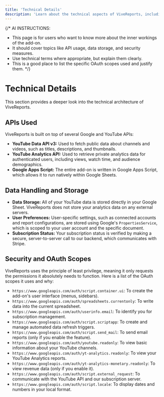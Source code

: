 ```yaml
---
title: 'Technical Details'
description: 'Learn about the technical aspects of ViveReports, including the APIs it uses, data handling, and security.'
---
```


{/* AI INSTRUCTIONS:
- This page is for users who want to know more about the inner workings of the add-on.
- It should cover topics like API usage, data storage, and security measures.
- Use technical terms where appropriate, but explain them clearly.
- This is a good place to list the specific OAuth scopes used and justify them.
*/}

# Technical Details

This section provides a deeper look into the technical architecture of ViveReports.

## APIs Used

ViveReports is built on top of several Google and YouTube APIs:

-   **YouTube Data API v3:** Used to fetch public data about channels and videos, such as titles, descriptions, and thumbnails.
-   **YouTube Analytics API:** Used to retrieve private analytics data for authenticated users, including views, watch time, and audience demographics.
-   **Google Apps Script:** The entire add-on is written in Google Apps Script, which allows it to run natively within Google Sheets.

## Data Handling and Storage

-   **Data Storage:** All of your YouTube data is stored directly in your Google Sheet. ViveReports does not store your analytics data on any external servers.
-   **User Preferences:** User-specific settings, such as connected accounts and report configurations, are stored using Google's `PropertiesService`, which is scoped to your user account and the specific document.
-   **Subscription Status:** Your subscription status is verified by making a secure, server-to-server call to our backend, which communicates with Stripe.

## Security and OAuth Scopes

ViveReports uses the principle of least privilege, meaning it only requests the permissions it absolutely needs to function. Here is a list of the OAuth scopes it uses and why:

-   `https://www.googleapis.com/auth/script.container.ui`: To create the add-on's user interface (menus, sidebars).
-   `https://www.googleapis.com/auth/spreadsheets.currentonly`: To write data into the current spreadsheet.
-   `https://www.googleapis.com/auth/userinfo.email`: To identify you for subscription management.
-   `https://www.googleapis.com/auth/script.scriptapp`: To create and manage automated data refresh triggers.
-   `https://www.googleapis.com/auth/script.send_mail`: To send email reports (only if you enable the feature).
-   `https://www.googleapis.com/auth/youtube.readonly`: To view basic information about your YouTube channels.
-   `https://www.googleapis.com/auth/yt-analytics.readonly`: To view your YouTube Analytics reports.
-   `https://www.googleapis.com/auth/yt-analytics-monetary.readonly`: To view revenue data (only if you enable it).
-   `https://www.googleapis.com/auth/script.external_request`: To communicate with the YouTube API and our subscription server.
-   `https://www.googleapis.com/auth/script.locale`: To display dates and numbers in your local format.
